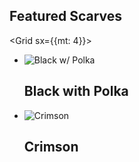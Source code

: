 

<Banner />

<Container>

## Featured Scarves

<Grid sx={{mt: 4}}>

- ![Black w/ Polka](/black-polka.jpg)
  ## Black with Polka
- ![Crimson](/crimson.jpg)
  ## Crimson

</Grid>

</Container>
